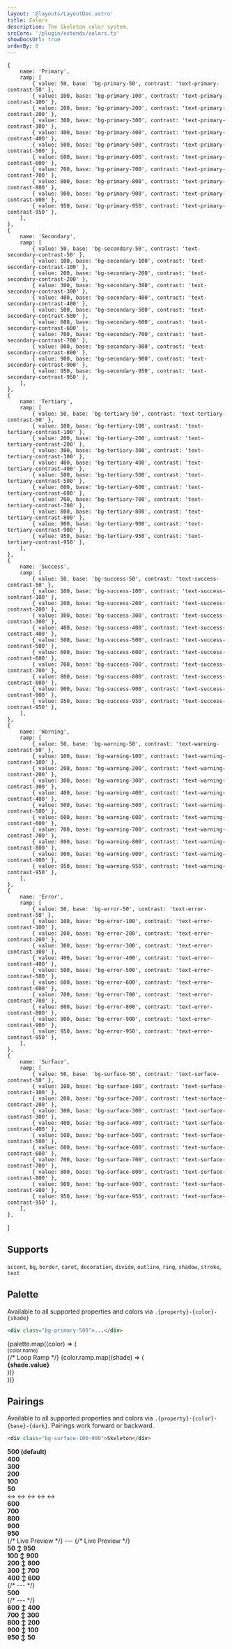```yaml
---
layout: '@layouts/LayoutDoc.astro'
title: Colors
description: The Skeleton color system.
srcCore: '/plugin/extends/colors.ts'
showDocsUrl: true
orderBy: 0
---
```



    {
        name: 'Primary',
        ramp: [
            { value: 50, base: 'bg-primary-50', contrast: 'text-primary-contrast-50' },
            { value: 100, base: 'bg-primary-100', contrast: 'text-primary-contrast-100' },
            { value: 200, base: 'bg-primary-200', contrast: 'text-primary-contrast-200' },
            { value: 300, base: 'bg-primary-300', contrast: 'text-primary-contrast-300' },
            { value: 400, base: 'bg-primary-400', contrast: 'text-primary-contrast-400' },
            { value: 500, base: 'bg-primary-500', contrast: 'text-primary-contrast-500' },
            { value: 600, base: 'bg-primary-600', contrast: 'text-primary-contrast-600' },
            { value: 700, base: 'bg-primary-700', contrast: 'text-primary-contrast-700' },
            { value: 800, base: 'bg-primary-800', contrast: 'text-primary-contrast-800' },
            { value: 900, base: 'bg-primary-900', contrast: 'text-primary-contrast-900' },
            { value: 950, base: 'bg-primary-950', contrast: 'text-primary-contrast-950' },
        ],
    },
    {
        name: 'Secondary',
        ramp: [
            { value: 50, base: 'bg-secondary-50', contrast: 'text-secondary-contrast-50' },
            { value: 100, base: 'bg-secondary-100', contrast: 'text-secondary-contrast-100' },
            { value: 200, base: 'bg-secondary-200', contrast: 'text-secondary-contrast-200' },
            { value: 300, base: 'bg-secondary-300', contrast: 'text-secondary-contrast-300' },
            { value: 400, base: 'bg-secondary-400', contrast: 'text-secondary-contrast-400' },
            { value: 500, base: 'bg-secondary-500', contrast: 'text-secondary-contrast-500' },
            { value: 600, base: 'bg-secondary-600', contrast: 'text-secondary-contrast-600' },
            { value: 700, base: 'bg-secondary-700', contrast: 'text-secondary-contrast-700' },
            { value: 800, base: 'bg-secondary-800', contrast: 'text-secondary-contrast-800' },
            { value: 900, base: 'bg-secondary-900', contrast: 'text-secondary-contrast-900' },
            { value: 950, base: 'bg-secondary-950', contrast: 'text-secondary-contrast-950' },
        ],
    },
    {
        name: 'Tertiary',
        ramp: [
            { value: 50, base: 'bg-tertiary-50', contrast: 'text-tertiary-contrast-50' },
            { value: 100, base: 'bg-tertiary-100', contrast: 'text-tertiary-contrast-100' },
            { value: 200, base: 'bg-tertiary-200', contrast: 'text-tertiary-contrast-200' },
            { value: 300, base: 'bg-tertiary-300', contrast: 'text-tertiary-contrast-300' },
            { value: 400, base: 'bg-tertiary-400', contrast: 'text-tertiary-contrast-400' },
            { value: 500, base: 'bg-tertiary-500', contrast: 'text-tertiary-contrast-500' },
            { value: 600, base: 'bg-tertiary-600', contrast: 'text-tertiary-contrast-600' },
            { value: 700, base: 'bg-tertiary-700', contrast: 'text-tertiary-contrast-700' },
            { value: 800, base: 'bg-tertiary-800', contrast: 'text-tertiary-contrast-800' },
            { value: 900, base: 'bg-tertiary-900', contrast: 'text-tertiary-contrast-900' },
            { value: 950, base: 'bg-tertiary-950', contrast: 'text-tertiary-contrast-950' },
        ],
    },
    {
        name: 'Success',
        ramp: [
            { value: 50, base: 'bg-success-50', contrast: 'text-success-contrast-50' },
            { value: 100, base: 'bg-success-100', contrast: 'text-success-contrast-100' },
            { value: 200, base: 'bg-success-200', contrast: 'text-success-contrast-200' },
            { value: 300, base: 'bg-success-300', contrast: 'text-success-contrast-300' },
            { value: 400, base: 'bg-success-400', contrast: 'text-success-contrast-400' },
            { value: 500, base: 'bg-success-500', contrast: 'text-success-contrast-500' },
            { value: 600, base: 'bg-success-600', contrast: 'text-success-contrast-600' },
            { value: 700, base: 'bg-success-700', contrast: 'text-success-contrast-700' },
            { value: 800, base: 'bg-success-800', contrast: 'text-success-contrast-800' },
            { value: 900, base: 'bg-success-900', contrast: 'text-success-contrast-900' },
            { value: 950, base: 'bg-success-950', contrast: 'text-success-contrast-950' },
        ],
    },
    {
        name: 'Warning',
        ramp: [
            { value: 50, base: 'bg-warning-50', contrast: 'text-warning-contrast-50' },
            { value: 100, base: 'bg-warning-100', contrast: 'text-warning-contrast-100' },
            { value: 200, base: 'bg-warning-200', contrast: 'text-warning-contrast-200' },
            { value: 300, base: 'bg-warning-300', contrast: 'text-warning-contrast-300' },
            { value: 400, base: 'bg-warning-400', contrast: 'text-warning-contrast-400' },
            { value: 500, base: 'bg-warning-500', contrast: 'text-warning-contrast-500' },
            { value: 600, base: 'bg-warning-600', contrast: 'text-warning-contrast-600' },
            { value: 700, base: 'bg-warning-700', contrast: 'text-warning-contrast-700' },
            { value: 800, base: 'bg-warning-800', contrast: 'text-warning-contrast-800' },
            { value: 900, base: 'bg-warning-900', contrast: 'text-warning-contrast-900' },
            { value: 950, base: 'bg-warning-950', contrast: 'text-warning-contrast-950' },
        ],
    },
    {
        name: 'Error',
        ramp: [
            { value: 50, base: 'bg-error-50', contrast: 'text-error-contrast-50' },
            { value: 100, base: 'bg-error-100', contrast: 'text-error-contrast-100' },
            { value: 200, base: 'bg-error-200', contrast: 'text-error-contrast-200' },
            { value: 300, base: 'bg-error-300', contrast: 'text-error-contrast-300' },
            { value: 400, base: 'bg-error-400', contrast: 'text-error-contrast-400' },
            { value: 500, base: 'bg-error-500', contrast: 'text-error-contrast-500' },
            { value: 600, base: 'bg-error-600', contrast: 'text-error-contrast-600' },
            { value: 700, base: 'bg-error-700', contrast: 'text-error-contrast-700' },
            { value: 800, base: 'bg-error-800', contrast: 'text-error-contrast-800' },
            { value: 900, base: 'bg-error-900', contrast: 'text-error-contrast-900' },
            { value: 950, base: 'bg-error-950', contrast: 'text-error-contrast-950' },
        ],
    },
    {
        name: 'Surface',
        ramp: [
            { value: 50, base: 'bg-surface-50', contrast: 'text-surface-contrast-50' },
            { value: 100, base: 'bg-surface-100', contrast: 'text-surface-contrast-100' },
            { value: 200, base: 'bg-surface-200', contrast: 'text-surface-contrast-200' },
            { value: 300, base: 'bg-surface-300', contrast: 'text-surface-contrast-300' },
            { value: 400, base: 'bg-surface-400', contrast: 'text-surface-contrast-400' },
            { value: 500, base: 'bg-surface-500', contrast: 'text-surface-contrast-500' },
            { value: 600, base: 'bg-surface-600', contrast: 'text-surface-contrast-600' },
            { value: 700, base: 'bg-surface-700', contrast: 'text-surface-contrast-700' },
            { value: 800, base: 'bg-surface-800', contrast: 'text-surface-contrast-800' },
            { value: 900, base: 'bg-surface-900', contrast: 'text-surface-contrast-900' },
            { value: 950, base: 'bg-surface-950', contrast: 'text-surface-contrast-950' },
        ],
    },
]

## Supports

`accent`, `bg`, `border`, `caret`, `decoration`, `divide`, `outline`, `ring`, `shadow`, `stroke`, `text`

## Palette

Available to all supported properties and colors via `.{property}-{color}-{shade}`

```html
<div class="bg-primary-500">...</div>
```

<div class="grid grid-cols-2 gap-0.5 lg:grid-cols-7">
    {palette.map((color) => (
        <div class="text-center space-y-4">
            <small class="opacity-60">{color.name}</small>
            <div class="grid grid-rows-11 gap-0.5">
                {/* Loop Ramp */}
                {color.ramp.map((shade) => (
                    <div class={`${shade.base} py-2 flex justify-center items-center`}>
                        <strong class:list={[shade.contrast, { underline: shade.value === 500 }, 'text-sm']}>{shade.value}</strong>
                    </div>
                ))}
            </div>
        </div>
    ))}
</div>

## Pairings

Available to all supported properties and colors via `.{property}-{color}-{base}-{dark}`. Pairings work forward or backward.

```html
<div class="bg-surface-100-900">Skeleton</div>
```

<div class="space-y-4">
    <div class="bg-primary-500 py-2 flex justify-center items-center">
        <strong class="text-primary-contrast-500 text-sm">500 (default)</strong>
    </div>
    <div class="grid grid-cols-[1fr_auto_1fr] gap-2">
        <div class="grid grid-rows-5 gap-0.5">
            <div class="bg-primary-400 py-2 flex justify-center items-center">
                <strong class="text-primary-contrast-400 text-sm">400</strong>
            </div>
            <div class="bg-primary-300 py-2 flex justify-center items-center">
                <strong class="text-primary-contrast-300 text-sm">300</strong>
            </div>
            <div class="bg-primary-200 py-2 flex justify-center items-center">
                <strong class="text-primary-contrast-200 text-sm">200</strong>
            </div>
            <div class="bg-primary-100 py-2 flex justify-center items-center">
                <strong class="text-primary-contrast-100 text-sm">100</strong>
            </div>
            <div class="bg-primary-50 py-2 flex justify-center items-center">
                <strong class="text-primary-contrast-50 text-sm">50</strong>
            </div>
        </div>
        <div class="grid grid-rows-5 gap-0.5 items-center">
            <span class="text-center opacity-60">&LeftRightArrow;</span>
            <span class="text-center opacity-60">&LeftRightArrow;</span>
            <span class="text-center opacity-60">&LeftRightArrow;</span>
            <span class="text-center opacity-60">&LeftRightArrow;</span>
            <span class="text-center opacity-60">&LeftRightArrow;</span>
        </div>
        <div class="grid grid-rows-5 gap-0.5">
            <div class="bg-primary-600 py-2 flex justify-center items-center">
                <strong class="text-primary-contrast-600 text-sm">600</strong>
            </div>
            <div class="bg-primary-700 py-2 flex justify-center items-center">
                <strong class="text-primary-contrast-700 text-sm">700</strong>
            </div>
            <div class="bg-primary-800 py-2 flex justify-center items-center">
                <strong class="text-primary-contrast-800 text-sm">800</strong>
            </div>
            <div class="bg-primary-900 py-2 flex justify-center items-center">
                <strong class="text-primary-contrast-900 text-sm">900</strong>
            </div>
            <div class="bg-primary-950 py-2 flex justify-center items-center">
                <strong class="text-primary-contrast-950 text-sm">950</strong>
            </div>
        </div>
    </div>
    {/* Live Preview */}
    ---
    {/* Live Preview */}
    <div class=" grid grid-cols-11 gap-0.5">
        <div class="bg-primary-50-950 py-2 flex justify-center items-center">
            <strong class="text-primary-contrast-50 dark:text-primary-contrast-950 text-xs flex flex-col items-center gap-0">
                <span>50</span>
                <span>&UpDownArrow;</span>
                <span>950</span>
            </strong>
        </div>
        <div class="bg-primary-100-900 py-2 flex justify-center items-center">
            <strong class="text-primary-contrast-100 dark:text-primary-contrast-900 text-xs flex flex-col items-center gap-0">
                <span>100</span>
                <span>&UpDownArrow;</span>
                <span>900</span>
            </strong>
        </div>
        <div class="bg-primary-200-800 py-2 flex justify-center items-center">
            <strong class="text-primary-contrast-200 dark:text-primary-contrast-800 text-xs flex flex-col items-center gap-0">
                <span>200</span>
                <span>&UpDownArrow;</span>
                <span>800</span>
            </strong>
        </div>
        <div class="bg-primary-300-700 py-2 flex justify-center items-center">
            <strong class="text-primary-contrast-300 dark:text-primary-contrast-700 text-xs flex flex-col items-center gap-0">
                <span>300</span>
                <span>&UpDownArrow;</span>
                <span>700</span>
            </strong>
        </div>
        <div class="bg-primary-400-600 py-2 flex justify-center items-center">
            <strong class="text-primary-contrast-400 dark:text-primary-contrast-600 text-xs flex flex-col items-center gap-0">
                <span>400</span>
                <span>&UpDownArrow;</span>
                <span>600</span>
            </strong>
        </div>
        {/* --- */}
        <div class="bg-primary-500 py-2 flex justify-center items-center">
            <strong class="text-primary-contrast-500 text-xs flex flex-col items-center gap-0 underline">500</strong>
        </div>
        {/* --- */}
        <div class="bg-primary-600-400 py-2 flex justify-center items-center">
            <strong class="text-primary-contrast-600 dark:text-primary-contrast-400 text-xs flex flex-col items-center gap-0">
                <span>600</span>
                <span>&UpDownArrow;</span>
                <span>400</span>
            </strong>
        </div>
        <div class="bg-primary-700-300 py-2 flex justify-center items-center">
            <strong class="text-primary-contrast-700 dark:text-primary-contrast-300 text-xs flex flex-col items-center gap-0">
                <span>700</span>
                <span>&UpDownArrow;</span>
                <span>300</span>
            </strong>
        </div>
        <div class="bg-primary-800-200 py-2 flex justify-center items-center">
            <strong class="text-primary-contrast-800 dark:text-primary-contrast-200 text-xs flex flex-col items-center gap-0">
                <span>800</span>
                <span>&UpDownArrow;</span>
                <span>200</span>
            </strong>
        </div>
        <div class="bg-primary-900-100 py-2 flex justify-center items-center">
            <strong class="text-primary-contrast-900 dark:text-primary-contrast-100 text-xs flex flex-col items-center gap-0">
                <span>900</span>
                <span>&UpDownArrow;</span>
                <span>100</span>
            </strong>
        </div>
        <div class="bg-primary-950-50 py-2 flex justify-center items-center">
            <strong class="text-primary-contrast-950 dark:text-primary-contrast-50 text-xs flex flex-col items-center gap-0">
                <span>950</span>
                <span>&UpDownArrow;</span>
                <span>50</span>
            </strong>
        </div>
    </div>
</div>
